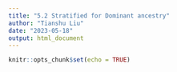 ```yaml
---
title: "5.2 Stratified for Dominant ancestry"
author: "Tianshu Liu"
date: "2023-05-18"
output: html_document
---
```


```r
knitr::opts_chunk$set(echo = TRUE)
```

